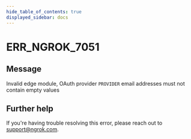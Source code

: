 ```yaml
---
hide_table_of_contents: true
displayed_sidebar: docs
---
```



# ERR_NGROK_7051

## Message

Invalid edge module, OAuth provider `PROVIDER` email addresses must not contain empty values

<ErrorDetails error="err_ngrok_7051" />

## Further help

If you're having trouble resolving this error, please reach out to [support@ngrok.com](mailto:support@ngrok.com?subject=Help%20with%20ERR_NGROK_7051).

